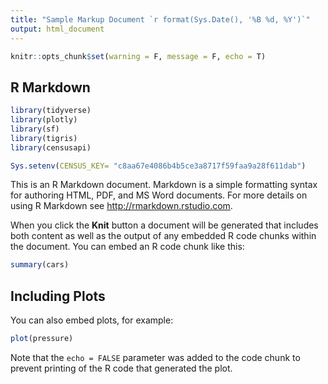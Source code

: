 ```yaml
---
title: "Sample Markup Document `r format(Sys.Date(), '%B %d, %Y')`"
output: html_document
---
```


```r
knitr::opts_chunk$set(warning = F, message = F, echo = T)
```

## R Markdown
```r
library(tidyverse)
library(plotly)
library(sf)
library(tigris)
library(censusapi)

Sys.setenv(CENSUS_KEY= "c8aa67e4086b4b5ce3a8717f59faa9a28f611dab")
```
This is an R Markdown document. Markdown is a simple formatting syntax for authoring HTML, PDF, and MS Word documents. For more details on using R Markdown see <http://rmarkdown.rstudio.com>.

When you click the **Knit** button a document will be generated that includes both content as well as the output of any embedded R code chunks within the document. You can embed an R code chunk like this:

```r
summary(cars)
```

## Including Plots

You can also embed plots, for example:

```r
plot(pressure)
```

Note that the `echo = FALSE` parameter was added to the code chunk to prevent printing of the R code that generated the plot.
